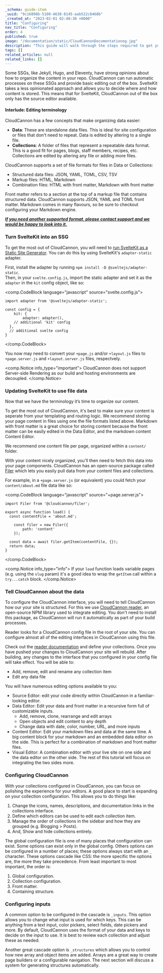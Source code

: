 ```yaml
---
_schema: guide-item
_uuid: "9c16898b-5100-4638-8145-aab522c8468b"
_created_at: "2023-02-01 02:40:30 +0000"
title: "Configuring"
nav_title: "Configuring"
order: 4
published: true
image: "/documentation/static/CloudCannonDocumentationog.jpg"
description: "This guide will walk through the steps required to get your SvelteKit site built, editable and live on CloudCannon."
tags: []
related_articles: null
related_links: []
---
```


Some SSGs, like Jekyll, Hugo, and Eleventy, have strong opinions about how to organize the content in your repo.
CloudCannon can run automatic processes on these SSGs and provide basic editing out of the box.
SvelteKit takes a less opinionated approach and allows you to decide where and how content is stored.
This means that for SvelteKit, CloudCannon out of the box only has the source editor available.

#### Interlude: Editing terminology

CloudCannon has a few concepts that make organizing data easier:

* **Data**\: These are standalone data files. This is ideal for site configuration or files that don't need to repeat. Data is edited by altering to a single file.
* **Collections**\: A folder of files that represent a repeatable data format. This is a good fit for pages, blogs, staff members, recipes, etc. Collections are edited by altering any file or adding more files.

CloudCannon supports a set of file formats for files in Data or Collections:

* Structured data files: JSON, YAML, TOML, CSV, TSV
* Markup files: HTML, Markdown
* Combination files: HTML with front matter, Markdown with front matter

Front matter refers to a section at the top of a markup file that contains structured data. CloudCannon supports JSON, YAML and TOML front matter. Markdown comes in many flavours, so be sure to checkout configuring your Markdown engine.

*<u><strong>If you need another supported format, please contact support and we would be happy to look into it.</strong></u>*

### Turn SvelteKit into an SSG

To get the most out of CloudCannon, you will need to [run SvelteKit as a Static Site Generator](https://kit.svelte.dev/docs/adapter-static).
You can do this by using SvelteKit's `adapter-static` adapter.

First, install the adapter by running `npm install -D @sveltejs/adapter-static`.<br/>
Then, in your `svelte.config.js`, import the static adapter and set it as the `adapter` in the `kit` config object, like so:

<comp.CodeBlock language="javascript" source="svelte.config.js">
```
import adapter from '@sveltejs/adapter-static';

const config = {
	kit: {
		adapter: adapter(),
    // additional 'kit' config
  },
  // additional svelte config
}
```
</comp.CodeBlock>

You now may need to convert your `+page.js` and/or `+layout.js` files to `+page.server.js` and `+layout.server.js` files, respectvely.

<comp.Notice info_type="important">
  CloudCannon does not support Server-side Rendering as our build and hosting environments are decoupled.
</comp.Notice>

### Updating SvelteKit to use file data

Now that we have the terminology it’s time to organize our content.

To get the most out of CloudCannon, it's best to make sure your content is seperate from your templating and routing logic.
We recommend storing your page content in files using one the file formats listed above.
Markdown with front matter is a great choice for storing content because the front matter can be easily edited in the Data Editor,
and the markdown content Content Editor.

We recommend one content file per page, organized within a `content/` folder.

With your content nicely organized, you'll then need to fetch this data into your page components.
CloudCannon has an open-source package called [Filer](https://github.com/cloudcannon/filer) which lets you easily pull data from your content files and collections.

For example, in a `+page.server.js` (or equivalent) you could fetch your `content/about.md` file data like so:

<comp.CodeBlock language="javascript" source="+page.server.js">
```
import Filer from '@cloudcannon/filer';

export async function load() {
  const contentFile = 'about.md';

	const filer = new Filer({
		path: 'content'
	});

  const data = await filer.getItem(contentFile, {});
  return data;
}
```
</comp.CodeBlock>

<comp.Notice info_type="info">
  If your `load` function loads variable pages (e.g. using the `slug` param) it's a good idea to wrap the `getItem` call within a `try...catch` block.
</comp.Notice>

### Tell CloudCannon about the data

To configure the CloudCannon interface, you will need to tell CloudCannon how our your site is structured.
For this we use [CloudCannon reader](https://github.com/CloudCannon/reader), an open-source NPM library used to integrate editing.
You don't need to install this package, as CloudCannon will run it automatically as part of your build processes.

Reader looks for a CloudCannon config file in the root of your site.
You can configure almost all of the editing interfaces in CloudCannon using this file.

Check out the [reader documentation](https://github.com/CloudCannon/reader) and define your collections.
Once you have pushed your changes to CloudCannon your site will rebuild.
After building, any changes to the interface that you configured in your config file will take effect.
You will be able to:

* Add, remove, edit and rename any collection item
* Edit any data file

You will have numerous editing options available to you:

* Source Editor: edit your code directly within CloudCannon in a familiar-looking editor.
* Data Editor: Edit your data and front matter in a recursive form full of customizable inputs.
  * Add, remove, clone, rearrange and edit arrays
  * Open objects and edit content to any depth
  * Change data with date, color, number, URL, and more inputs
* Content Editor: Edit your markdown files and data at the same time. A big content block for your markdown and an embedded data editor on the side. This is perfect for a combination of markdown and front matter files.
* Visual Editor: A combination editor with your live site on one side and the data editor on the other side. The rest of this tutorial will focus on integrating the two sides more.


### Configuring CloudCannon

With your collections configured in CloudCannon, you can focus on polishing the experience for your editors.
A good place to start is expanding on your collection configuration. This allows you to do things like:

1. Change the icons, names, descriptions, and documentation links in the collections interface.
2. Define which editors can be used to edit each collection item.
3. Manage the order of collections in the sidebar and how they are grouped (e.g. Blogging &gt; Posts).
4. And, Show and hide collections entirely.

The global configuration file is one of many places that configuration can exist. Some options can exist only in the global config. Others options can be configured in a number of places; these options always start with an `_` character.
These options cascade like CSS: the more specific the options are, the more they take precedence. From least important to most important, the order is:

1. Global configuration.
2. Collection configuration.
3. Front matter.
4. Containing structure.

### Configuring inputs

A common option to be configured in the cascade is `_inputs`. This option allows you to change what input is used for which keys. This can be anything from a text input, color pickers, select fields, date pickers and more. By default, CloudCannon uses the format of your data and keys to decide on the input to use. It is best to review each collection and adjust these as needed.

Another great cascade option is `_structures` which allows you to control how new array and object items are added. Arrays are a great way to create page builders or a configurable navigation. The next section will discuss a system for generating structures automatically.
